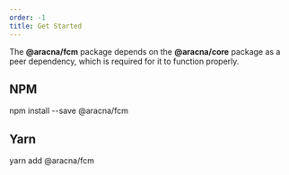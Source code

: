 ```yaml
---
order: -1
title: Get Started
---
```



The **@aracna/fcm** package depends on the **@aracna/core** package as a peer dependency, which is required for it to function properly.

## NPM

<CodeWindow client:load language='bash'>
  npm install --save @aracna/fcm
</CodeWindow>

## Yarn

<CodeWindow client:load language='bash'>
  yarn add @aracna/fcm
</CodeWindow>
